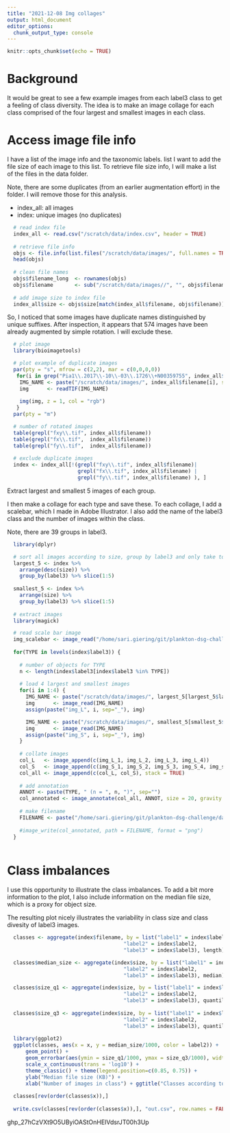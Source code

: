```yaml
---
title: "2021-12-08 Img collages"
output: html_document
editor_options: 
  chunk_output_type: console
---
```


```r
knitr::opts_chunk$set(echo = TRUE)
```

# Background
It would be great to see a few example images from each label3 class to get a feeling of class diversity. The idea is to make an image collage for each class comprised of the four largest and smallest images in each class.

# Access image file info
I have a list of the image info and the taxonomic labels. list I want to add the file size of each image to this list. To retrieve file size info, I will make a list of the files in the data folder.

Note, there are some duplicates (from an earlier augmentation effort) in the folder. I will remove those for this analysis.

  - index_all: all images
  - index: unique images (no duplicates)

```r
  # read index file
  index_all <- read.csv("/scratch/data/index.csv", header = TRUE)
  
  # retrieve file info
  objs <- file.info(list.files("/scratch/data/images/", full.names = TRUE))
  head(objs)
  
  # clean file names
  objs$filename_long  <- rownames(objs)
  objs$filename       <- sub("/scratch/data/images//", "", objs$filename_long)
  
  # add image size to index file
  index_all$size <- objs$size[match(index_all$filename, objs$filename)]
```

So, I noticed that some images have duplicate names distinguished by unique suffixes. After inspection, it appears that 574 images have been already augmented by simple rotation. I will exclude these.

```r
  # plot image
  library(bioimagetools)

  # plot example of duplicate images
  par(pty = "s", mfrow = c(2,2), mar = c(0,0,0,0))
   for(i in grep("Pia1\\.2017\\-10\\-03\\.1726\\+N00359755", index_all$filename)) {
    IMG_NAME <- paste("/scratch/data/images/", index_all$filename[i], sep="")
    img      <- readTIF(IMG_NAME)
  
    img(img, z = 1, col = "rgb")
   }
  par(pty = "m")

  # number of rotated images
  table(grepl("fxy\\.tif", index_all$filename))
  table(grepl("fx\\.tif",  index_all$filename))
  table(grepl("fy\\.tif",  index_all$filename))
  
  # exclude duplicate images
  index <- index_all[!(grepl("fxy\\.tif", index_all$filename)| 
                       grepl("fx\\.tif", index_all$filename) |
                       grepl("fy\\.tif", index_all$filename) ), ]
```

Extract largest and smallest 5 images of each group.

I then make a collage for each type and save these. To each collage, I add a scalebar, which I made in Adobe Illustrator. I also add the name of the label3 class and the number of images within the class.

Note, there are 39 groups in label3.

```r
  library(dplyr)

  # sort all images according to size, group by label3 and only take top 5 each.
  largest_5 <- index %>%
    arrange(desc(size)) %>%
    group_by(label3) %>% slice(1:5)
  
  smallest_5 <- index %>%
    arrange(size) %>%
    group_by(label3) %>% slice(1:5)
    
  # extract images
  library(magick)

  # read scale bar image
  img_scalebar <- image_read("/home/sari.giering/git/plankton-dsg-challenge/data/collages/scalebar_100px.tif")[1]
  
  for(TYPE in levels(index$label3)) {
    
    # number of objects for TYPE
    n <- length(index$label3[index$label3 %in% TYPE])
    
    # load 4 largest and smallest images
    for(i in 1:4) {
      IMG_NAME <- paste("/scratch/data/images/", largest_5[largest_5$label3 %in% TYPE, ]$filename[i], sep="")
      img      <- image_read(IMG_NAME)
      assign(paste("img_L", i, sep="_"), img)

      IMG_NAME <- paste("/scratch/data/images/", smallest_5[smallest_5$label3 %in% TYPE, ]$filename[i], sep="")
      img      <- image_read(IMG_NAME)
      assign(paste("img_S", i, sep="_"), img)
    }
    
    # collate images
    col_L   <- image_append(c(img_L_1, img_L_2, img_L_3, img_L_4))
    col_S   <- image_append(c(img_S_1, img_S_2, img_S_3, img_S_4, img_scalebar))
    col_all <- image_append(c(col_L, col_S), stack = TRUE)
    
    # add annotation
    ANNOT <- paste(TYPE, " (n = ", n, ")", sep="")
    col_annotated <- image_annotate(col_all, ANNOT, size = 20, gravity = "northwest")
    
    # make filename
    FILENAME <- paste("/home/sari.giering/git/plankton-dsg-challenge/data/collages/collage_", TYPE,  "_n", n, ".png", sep = "")
    
    #image_write(col_annotated, path = FILENAME, format = "png")
  }
   
```

# Class imbalances

I use this opportunity to illustrate the class imbalances. To add a bit more information to the plot, I also include information on the median file size, which is a proxy for object size.

The resulting plot nicely illustrates the variability in class size and class divesity of label3 images.

```r
  classes <- aggregate(index$filename, by = list("label1" = index$label1,
                                      "label2" = index$label2,
                                      "label3" = index$label3), length)

  classes$median_size <- aggregate(index$size, by = list("label1" = index$label1,
                                      "label2" = index$label2,
                                      "label3" = index$label3), median)$x

  classes$size_q1 <- aggregate(index$size, by = list("label1" = index$label1,
                                      "label2" = index$label2,
                                      "label3" = index$label3), quantile, probs = 0.25)$x
  
  classes$size_q3 <- aggregate(index$size, by = list("label1" = index$label1,
                                      "label2" = index$label2,
                                      "label3" = index$label3), quantile, probs = 0.75)$x
  
  library(ggplot2)
  ggplot(classes, aes(x = x, y = median_size/1000, color = label2)) +
      geom_point() +
      geom_errorbar(aes(ymin = size_q1/1000, ymax = size_q3/1000), width = 0.2) +
      scale_x_continuous(trans = 'log10') +
      theme_classic() + theme(legend.position=c(0.85, 0.75)) +
      ylab("Median file size (KB)") +
      xlab("Number of images in class") + ggtitle("Classes according to label3")
  
  classes[rev(order(classes$x)),]
  
  write.csv(classes[rev(order(classes$x)),], "out.csv", row.names = FALSE)

```


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
